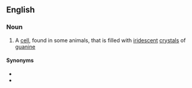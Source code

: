 ==English==

===Noun===
{{en-noun}}

# {{lb|en|histology}} A [[cell]], found in some animals, that is filled with [[iridescent]] [[crystal]]s of [[guanine]]

====Synonyms====
* {{l|en|guanophore}}
* {{l|en|iridophore}}